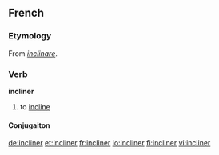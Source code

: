 ==French==
===Etymology===
From {{L.|fr}} ''[[inclinare]]''.

===Verb===
'''incliner'''
#to [[incline]]

====Conjugaiton====
{{fr-conj-er|inclin|avoir}}

[[de:incliner]]
[[et:incliner]]
[[fr:incliner]]
[[io:incliner]]
[[fi:incliner]]
[[vi:incliner]]